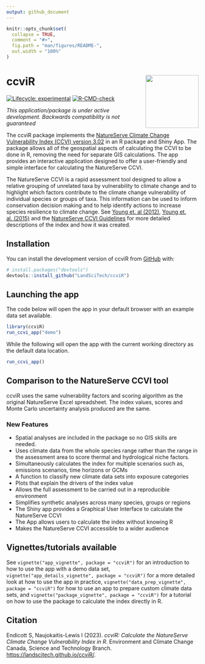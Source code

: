 ```yaml
---
output: github_document
---
```


<!-- README.md is generated from README.Rmd. Please edit that file -->

```r
knitr::opts_chunk$set(
  collapse = TRUE,
  comment = "#>",
  fig.path = "man/figures/README-",
  out.width = "100%"
)
```

# ccviR <a href="https://landscitech.github.io/ccviR/"><img src="man/figures/logo.png" align="right" height="139" /></a>


<!-- badges: start -->
[![Lifecycle: experimental](https://img.shields.io/badge/lifecycle-experimental-orange.svg)](https://lifecycle.r-lib.org/articles/stages.html#experimental)
[![R-CMD-check](https://github.com/LandSciTech/ccviR/actions/workflows/R-CMD-check.yaml/badge.svg)](https://github.com/LandSciTech/ccviR/actions/workflows/R-CMD-check.yaml)
<!-- badges: end -->

*This application/package is under active development. Backwards compatibility is not guaranteed*

The ccviR package implements the [NatureServe Climate Change Vulnerability Index (CCVI) version 3.02](https://www.natureserve.org/conservation-tools/climate-change-vulnerability-index) in an R package and Shiny App. The package allows all of the geospatial aspects of calculating the CCVI to be done in R, removing the need for separate GIS calculations. The app provides an interactive application designed to offer a user-friendly and simple interface for calculating the NatureServe CCVI. 

The NatureServe CCVI is a rapid assessment tool designed to allow a relative grouping of unrelated taxa by vulnerability to climate change and to highlight which factors contribute to the climate change vulnerability of individual species or groups of taxa. This information can be used to inform conservation decision making and to help identify actions to increase species resilience to climate change. See [Young et. al (2012)](https://www.degruyter.com/document/doi/10.7208/9780226074641-007/html), [Young et. al. (2015)](https://doi.org/10.1002/wsb.478) and the [NatureServe CCVI Guidelines](https://www.natureserve.org/sites/default/files/guidelines_natureserveclimatechangevulnerabilityindex_r3.02_1_jun_2016.pdf) for more detailed descriptions of the index and how it was created.

## Installation

You can install the development version of ccviR from [GitHub](https://github.com/) with:

``` r
# install.packages("devtools")
devtools::install_github("LandSciTech/ccviR")
```

## Launching the app

The code below will open the app in your default browser with an example data set available. 

```r 
library(ccviR)
run_ccvi_app("demo")
```
While the following will open the app with the current working directory as the default data location.

```r 
run_ccvi_app()
```

## Comparison to the NatureServe CCVI tool
 
ccviR uses the same vulnerability factors and scoring algorithm as the original NatureServe Excel spreadsheet. The index values, scores and Monte Carlo uncertainty analysis produced are the same.

### New Features
- Spatial analyses are included in the package so no GIS skills are needed. 
- Uses climate data from the whole species range rather than the range in the assessment area to score thermal and hydrological niche factors.
- Simultaneously calculates the index for multiple scenarios such as, emissions scenarios, time horizons or GCMs
- A function to classify new climate data sets into exposure categories 
- Plots that explain the drivers of the index value
- Allows the full assessment to be carried out in a reproducible environment
- Simplifies synthetic analyses across many species, groups or regions
- The  Shiny app provides a Graphical User Interface to calculate the NatureServe CCVI
- The App allows users to calculate the index without knowing R
- Makes the NatureServe CCVI accessible to a wider audience


## Vignettes/tutorials available

See `vignette("app_vignette", package = "ccviR")` for an introduction to how to use the app with a demo data set, `vignette("app_details_vignette", package = "ccviR")` for a more detailed look at how to use the app in practice, `vignette("data_prep_vignette", package = "ccviR")` for how to use an app to prepare custom climate data sets, and `vignette("package_vignette", package = "ccviR")` for a tutorial on how to use the package to calculate the index directly in R.


## Citation 
  Endicott S, Naujokaitis-Lewis I (2023). _ccviR: Calculate the NatureServe Climate Change
  Vulnerability Index in R_. Environment and Climate Change Canada, Science and Technology
  Branch. <https://landscitech.github.io/ccviR/>.
